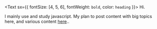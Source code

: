 <Text sx={{ fontSize: [4, 5, 6], fontWeight: `bold`, color: `heading` }}>
  Hi.
</Text>

I mainly use and study javascript.
My plan to post content with big topics here, and various content [here](https://okdohyuk.tistory.com/)..
